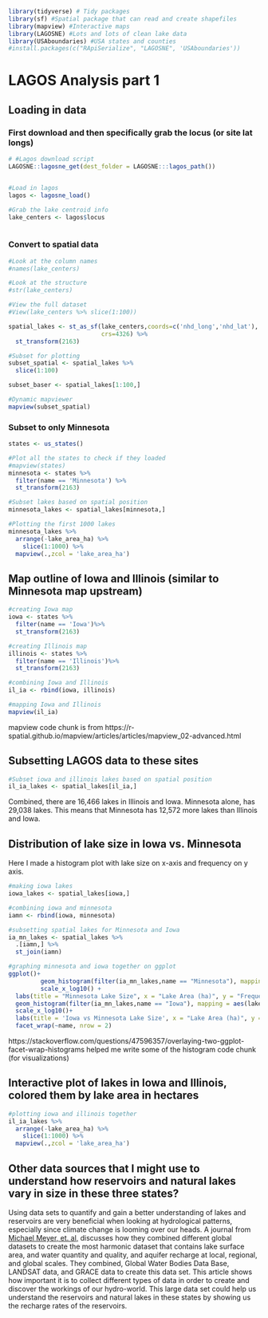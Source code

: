 
```r
library(tidyverse) # Tidy packages
library(sf) #Spatial package that can read and create shapefiles 
library(mapview) #Interactive maps
library(LAGOSNE) #Lots and lots of clean lake data
library(USAboundaries) #USA states and counties
#install.packages(c("RApiSerialize", "LAGOSNE", 'USAboundaries'))
```


# LAGOS Analysis part 1


## Loading in data


### First download and then specifically grab the locus (or site lat longs)

```r
# #Lagos download script
LAGOSNE::lagosne_get(dest_folder = LAGOSNE:::lagos_path())


#Load in lagos
lagos <- lagosne_load()

#Grab the lake centroid info
lake_centers <- lagos$locus



```



### Convert to spatial data
```r
#Look at the column names
#names(lake_centers)

#Look at the structure
#str(lake_centers)

#View the full dataset
#View(lake_centers %>% slice(1:100))

spatial_lakes <- st_as_sf(lake_centers,coords=c('nhd_long','nhd_lat'),
                          crs=4326) %>%
  st_transform(2163)

#Subset for plotting
subset_spatial <- spatial_lakes %>%
  slice(1:100) 

subset_baser <- spatial_lakes[1:100,]

#Dynamic mapviewer
mapview(subset_spatial)

```


### Subset to only Minnesota

```r
states <- us_states()

#Plot all the states to check if they loaded
#mapview(states)
minnesota <- states %>%
  filter(name == 'Minnesota') %>%
  st_transform(2163)

#Subset lakes based on spatial position
minnesota_lakes <- spatial_lakes[minnesota,]

#Plotting the first 1000 lakes
minnesota_lakes %>%
  arrange(-lake_area_ha) %>%
    slice(1:1000) %>%
  mapview(.,zcol = 'lake_area_ha')
```


## Map outline of Iowa and Illinois (similar to Minnesota map upstream)

```r
#creating Iowa map
iowa <- states %>%
  filter(name == 'Iowa')%>%
  st_transform(2163)

#creating Illinois map
illinois <- states %>%
  filter(name == 'Illinois')%>%
  st_transform(2163)

#combining Iowa and Illinois
il_ia <- rbind(iowa, illinois)

#mapping Iowa and Illinois
mapview(il_ia)


```
mapview code chunk is from https://r-spatial.github.io/mapview/articles/articles/mapview_02-advanced.html


## Subsetting LAGOS data to these sites

```r
#Subset iowa and illinois lakes based on spatial position 
il_ia_lakes <- spatial_lakes[il_ia,]

```

Combined, there are 16,466 lakes in Illinois and Iowa. Minnesota alone, has 29,038 lakes. This means that Minnesota has 12,572 more lakes than Illinois and Iowa. 

## Distribution of lake size in Iowa vs. Minnesota

Here I made a histogram plot with lake size on x-axis and frequency on 
y axis.

```r
#making iowa lakes 
iowa_lakes <- spatial_lakes[iowa,]

#combining iowa and minnesota
iamn <- rbind(iowa, minnesota) 

#subsetting spatial lakes for Minnesota and Iowa
ia_mn_lakes <- spatial_lakes %>%
  .[iamn,] %>%
  st_join(iamn)

#graphing minnesota and iowa together on ggplot
ggplot()+
         geom_histogram(filter(ia_mn_lakes,name == "Minnesota"), mapping = aes(lake_area_ha), bins = 30,color="darkblue", fill="lightblue")+
         scale_x_log10() +
  labs(title = "Minnesota Lake Size", x = "Lake Area (ha)", y = "Frequency") +
  geom_histogram(filter(ia_mn_lakes,name == "Iowa"), mapping = aes(lake_area_ha), bins = 30, color = "purple", fill = "pink") +
  scale_x_log10()+
  labs(title = 'Iowa vs Minnesota Lake Size', x = "Lake Area (ha)", y = 'Frequency')+
  facet_wrap(~name, nrow = 2)

```
 
https://stackoverflow.com/questions/47596357/overlaying-two-ggplot-facet-wrap-histograms helped me write some of the histogram code chunk (for visualizations)

## Interactive plot of lakes in Iowa and Illinois, colored them by lake area in hectares

```r
#plotting iowa and illinois together
il_ia_lakes %>%
  arrange(-lake_area_ha) %>%
    slice(1:1000) %>%
  mapview(.,zcol = 'lake_area_ha')
```


## Other data sources that I might use to understand how reservoirs and natural lakes vary in size in these three states? 

Using data sets to quantify and gain a better understanding of lakes and reservoirs are very beneficial when looking at hydrological patterns, especially since climate change is looming over our heads. A journal from [Michael Meyer, et. al,](https://www.nature.com/articles/s41597-020-0517-4) discusses how they combined different global datasets to create the most harmonic dataset that contains lake surface area, and water quantity and quality, and aquifer recharge at local, regional, and global scales. They combined, Global Water Bodies Data Base, LANDSAT data, and GRACE data to create this data set. This article shows how important it is to collect different types of data in order to create and discover the workings of our hydro-world. This large data set could help us understand the reservoirs and natural lakes in these states by showing us the recharge rates of the reservoirs. 
